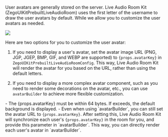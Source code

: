 User avatars are generally stored on the server. Live Audio Room Kit (ZegoUIKitPrebuiltLiveAudioRoom) uses the first letter of the username to draw the user avatars by default. While we allow you to customize the user avatars as needed.

<Frame width="auto" height="auto" caption="">
  <img src="https://doc-media.zego.im/sdk-doc/Pics/ZegoUIKit/Flutter/audio_room/custom_avatar.gif" />
</Frame>

Here are two options for you to customize the user avatar:

1. If you need to display a user's avatar, set the avatar image URL (PNG, JGP, JGEP, BMP, GIF, and WEBP are supported) to <code>{props.avatarKey}</code> in `ZegoUIKitPrebuiltLiveAudioRoomConfig`. This way, Live Audio Room Kit will render the avatar for you based on the URL, rather than using the default letters.

2. If you need to display a more complex avatar component, such as you need to render some decorations on the avatar, etc., you can use `avatarBuilder` to achieve more flexible customization.

<Note title="Note">
- The {props.avatarKey} must be within 64 bytes. If exceeds, the default background is displayed.
- Even when using `avatarBuilder`, you can still set the avatar URL to <code>{props.avatarKey}</code>. After setting this, Live Audio Room Kit will synchronize each user's <code>{props.avatarKey}</code> in the room for you, and provide this parameter in `avatarBuilder`. This way, you can directly render each user's avatar in `avatarBuilder`.
</Note>